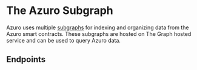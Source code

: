 
# The Azuro Subgraph

Azuro uses multiple [subgraphs](https://thegraph.com/docs/about/introduction#what-the-graph-is) for indexing and
organizing data from the Azuro smart contracts. These subgraphs are hosted on The Graph hosted service and can be used
to query Azuro data.

## Endpoints

<div className="grid grid-cols-2 gap-3 mt-4">
  <Card
    contentIcon="/images/svg/gnosis.svg"
    text="Gnosis Subgraph"
    toTab="https://thegraph.azuro.org/subgraphs/name/azuro-protocol/azuro-api-gnosis/graphql"
  />
  <Card
    contentIcon="/images/svg/polygon.svg"
    text="Polygon Subgraph"
    toTab="https://thegraph.azuro.org/subgraphs/name/azuro-protocol/azuro-api-polygon/graphql"
  />
</div>
